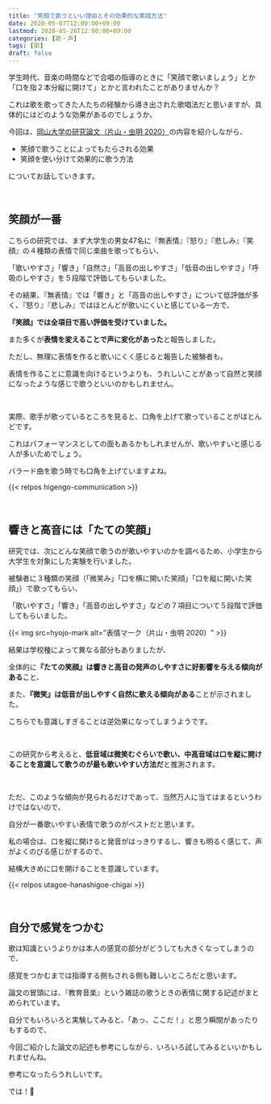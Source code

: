 ```yaml
---
title: "笑顔で歌うといい理由とその効果的な実践方法"
date: 2020-05-07T12:00:00+09:00
lastmod: 2020-05-26T12:00:00+09:00
categories: [歌・声]
tags: [歌]
draft: false
---
```


学生時代、音楽の時間などで合唱の指導のときに「笑顔で歌いましょう」とか「口を指２本分縦に開けて」とかと言われたことがありませんか？

これは歌を歌ってきた人たちの経験から導き出された歌唱法だと思いますが、具体的にはどのような効果があるのでしょうか。

今回は、[岡山大学の研究論文（片山・虫明 2020）](https://ci.nii.ac.jp/naid/120006816663)の内容を紹介しながら、

- 笑顔で歌うことによってもたらされる効果
- 笑顔を使い分けて効果的に歌う方法

についてお話していきます。

<!--more-->

<br/>

## 笑顔が一番

こちらの研究では、まず大学生の男女47名に『無表情』『怒り』『悲しみ』『笑顔』の４種類の表情で同じ楽曲を歌ってもらい、

「歌いやすさ」「響き」「自然さ」「高音の出しやすさ」「低音の出しやすさ」「呼吸のしやすさ」を５段階で評価してもらいました。

その結果、『無表情』では「響き」と「高音の出しやすさ」について低評価が多く、『怒り』『悲しみ』ではほとんどが歌いにくいと感じている一方で、

<strong>『笑顔』では全項目で高い評価を受けていました。</strong>

また多くが**表情を変えることで声に変化があった**と報告しました。

ただし、無理に表情を作ると歌いにくく感じると報告した被験者も。

表情を作ることに意識を向けるというよりも、うれしいことがあって自然と笑顔になったような感じで歌うといいのかもしれません。

<br/>

実際、歌手が歌っているところを見ると、口角を上げて歌っていることがほとんどです。

これはパフォーマンスとしての面もあるかもしれませんが、歌いやすいと感じる人が多いためでしょう。

バラード曲を歌う時でも口角を上げていますよね。

{{< relpos higengo-communication >}}

<br/>

## 響きと高音には「たての笑顔」

研究では、次にどんな笑顔で歌うのが歌いやすいのかを調べるため、小学生から大学生を対象にした実験を行いました。

被験者に３種類の笑顔（「微笑み」「口を横に開いた笑顔」「口を縦に開いた笑顔」）で歌ってもらい、

「歌いやすさ」「響き」「高音の出しやすさ」などの７項目について５段階で評価してもらいました。

{{< img src=hyojo-mark alt="表情マーク（片山・虫明 2020）" >}}

結果は学校種によって異なる部分もありましたが、

全体的に<strong>『たての笑顔』は響きと高音の発声のしやすさに好影響を与える傾向がある</strong>こと、

また、<strong>『微笑』は低音が出しやすく自然に歌える傾向がある</strong>ことが示されました。

こちらでも意識しすぎることは逆効果になってしまうようです。

<br/>

この研究から考えると、**低音域は微笑むぐらいで歌い、中高音域は口を縦に開けることを意識して歌うのが最も歌いやすい方法だ**と推測されます。

<br/>

ただ、このような傾向が見られるだけであって、当然万人に当てはまるというわけではないので、

自分が一番歌いやすい表情で歌うのがベストだと思います。

私の場合は、口を縦に開けると発音がはっきりするし、響きも明るく感じて、声がよくのびる感じがするので、

結構大きめに口を開けることを意識しています。

{{< relpos utagoe-hanashigoe-chigai >}}

<br/>

## 自分で感覚をつかむ

歌は知識というよりかは本人の感覚の部分がどうしても大きくなってしまうので、

感覚をつかむまでは指導する側もされる側も難しいところだと思います。

論文の冒頭には、『教育音楽』という雑誌の歌うときの表情に関する記述がまとめられています。

自分でもいろいろと実験してみると、「あっ、ここだ！」と思う瞬間があったりもするので、

今回ご紹介した論文の記述も参考にしながら、いろいろ試してみるといいかもしれませんね。

参考になったらうれしいです。

では！:wave:
